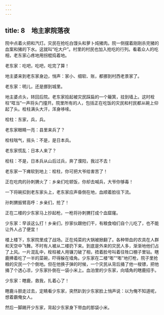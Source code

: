 ```yaml
---
---
---
```

title: 8　地主家院落夜
---




院中点着火把和汽灯。灾民在抢吃白馒头和萝卜炖猪肉。院一侧摆着刚刚杀完猪的血案和猪的下水。这就叫“吃大户”。村里的村民也加入抢吃的行列。看着众人的吃相，老东家心疼地用拐棍捣着地。

老东家：吃吧，吃吧，吃完了算！

地主婆来到老东家身边，悄声：家小、细软、账，都挪到村西老景家了。

老东家：明儿，还是挪到城里。

地主婆点头，转回后院。老东家拾起被灾民踩扁的一个簸箕，挂到墙上。这时栓柱“哐当”一声将头门撞开。院里所有的人，包括正在吃饭的灾民和村民都从碗上仰起了头。栓柱满头大汗，浑身哆嗦。

栓柱：东家，兵，兵。

老东家眼睛一亮：县里来兵了？

栓柱喘气，摇头：不是，是日本兵。

老东家慌乱：日本人来了？

栓柱：不是，日本兵从山后过兵，奔了濮阳，我过不去！

老东家一下瘫软到地上：栓柱，你可把大爷给害苦了！

正在吃肉的孙刺猬火了：乡亲们吃顿饭，你却去喊兵，大爷你够毒！

一下将碗扣到老东家头上，老东家应声昏倒在地，血顺着脸往下流。

孙刺猬振臂高呼：乡亲们，抢了！

正在二楼的少东家马上抄起枪，一枪将孙刺猬打成个血窟窿。

少东家：早该这么打！乡亲们，抄家伙跟他们干，有粮食咱们自个儿吃了，也不能让外人占了便宜！

楼上楼下，东家院里成了战场。正在炖菜的大锅被掀翻了。各种带血的农具在人群和天空中飞舞。不时有人被从二楼扔下来。到底是外来的灾民人多，渐渐地他们占了上风。一片混乱中，栓柱被人用镰刀破了相，捂着脸号叫着往牲口棚子里钻。瞎鹿捧着吃了一半的菜碗，吓得躲在墙角。少东家在二楼“嘭”“嘭”地打枪，院子里抢粮的灾民一个个倒地。但在他换子弹的时候，一个灾民从背后捅了他一梭镖，把他捅了个透心凉，少东家扑倒在一袋小米上。血泊里的少东家，向墙角的瞎鹿招手。

少东家：瞎鹿，救我，扎着心了！

瞎鹿斗胆走过去，定睛看少东家，突然趴到少东家脸上悄声说：以为俺不知道呢，想着霸俺女人。

然后一脚踢开少东家，背起少东家身下带血的那袋小米。